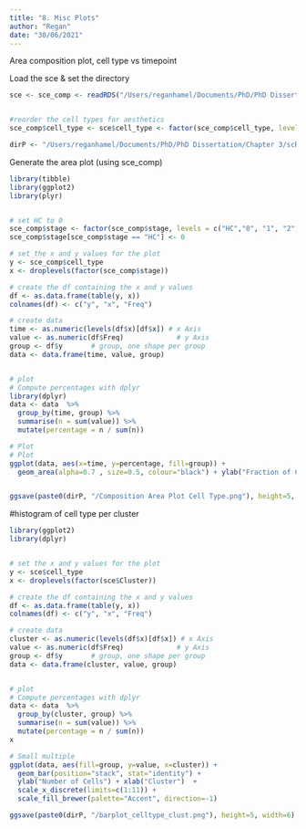 ```yaml
---
title: "8. Misc Plots"
author: "Regan"
date: "30/06/2021"
---
```


Area composition plot, cell type vs timepoint


Load the sce & set the directory
```r
sce <- sce_comp <- readRDS("/Users/reganhamel/Documents/PhD/PhD Dissertation/Chapter 3/scRNAseq/4. Cellassign/sce.RDS")


#reorder the cell types for aesthetics 
sce_comp$cell_type <- sce$cell_type <- factor(sce_comp$cell_type, levels=c("Neutrophil","Dendritic_Cells","Macrophage","Microglia"))

dirP <- "/Users/reganhamel/Documents/PhD/PhD Dissertation/Chapter 3/scRNAseq/Misc Plots/"
```

Generate the area plot (using sce_comp)
```r
library(tibble)
library(ggplot2)
library(plyr)


# set HC to 0
sce_comp$stage <- factor(sce_comp$stage, levels = c("HC","0", "1", "2", "3", "10", "21"))
sce_comp$stage[sce_comp$stage == "HC"] <- 0

# set the x and y values for the plot
y <- sce_comp$cell_type
x <- droplevels(factor(sce_comp$stage))

# create the df containing the x and y values
df <- as.data.frame(table(y, x))
colnames(df) <- c("y", "x", "Freq")

# create data
time <- as.numeric(levels(df$x)[df$x]) # x Axis
value <- as.numeric(df$Freq)             # y Axis
group <- df$y       # group, one shape per group
data <- data.frame(time, value, group)


# plot
# Compute percentages with dplyr
library(dplyr)
data <- data  %>%
  group_by(time, group) %>%
  summarise(n = sum(value)) %>%
  mutate(percentage = n / sum(n))

# Plot
# Plot
ggplot(data, aes(x=time, y=percentage, fill=group)) + 
  geom_area(alpha=0.7 , size=0.5, colour="black") + ylab("Fraction of Cells") + scale_x_continuous(name ="Day Post-SCI", breaks=c(0,1,2, 3, 10, 21), labels=c("0"="HC","1"="1","2"="2", "3"="3", "10"="10", "21"="21"))+ scale_fill_brewer(palette="Accent", direction=-1)


ggsave(paste0(dirP, "/Composition Area Plot Cell Type.png"), height=5, width=6)
```

#histogram of cell type per cluster
```r
library(ggplot2)
library(dplyr)


# set the x and y values for the plot
y <- sce$cell_type
x <- droplevels(factor(sce$Cluster))

# create the df containing the x and y values
df <- as.data.frame(table(y, x))
colnames(df) <- c("y", "x", "Freq")

# create data
cluster <- as.numeric(levels(df$x)[df$x]) # x Axis
value <- as.numeric(df$Freq)             # y Axis
group <- df$y       # group, one shape per group
data <- data.frame(cluster, value, group)


# plot
# Compute percentages with dplyr
data <- data  %>%
  group_by(cluster, group) %>%
  summarise(n = sum(value)) %>%
  mutate(percentage = n / sum(n))
x

# Small multiple
ggplot(data, aes(fill=group, y=value, x=cluster)) + 
  geom_bar(position="stack", stat="identity") +
  ylab("Number of Cells") + xlab("Cluster")  + 
  scale_x_discrete(limits=c(1:11)) +
  scale_fill_brewer(palette="Accent", direction=-1) 

ggsave(paste0(dirP, "/barplot_celltype_clust.png"), height=5, width=6)

```

